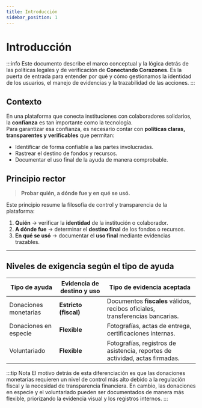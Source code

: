 ```yaml
---
title: Introducción
sidebar_position: 1
---
```


# Introducción

:::info
Este documento describe el marco conceptual y la lógica detrás de las políticas legales y de verificación de **Conectando Corazones**. Es la puerta de entrada para entender por qué y cómo gestionamos la identidad de los usuarios, el manejo de evidencias y la trazabilidad de las acciones.
:::

## Contexto

En una plataforma que conecta instituciones con colaboradores solidarios, la **confianza** es tan importante como la tecnología.  
Para garantizar esa confianza, es necesario contar con **políticas claras, transparentes y verificables** que permitan:

- Identificar de forma confiable a las partes involucradas.
- Rastrear el destino de fondos y recursos.
- Documentar el uso final de la ayuda de manera comprobable.

## Principio rector

> **Probar quién, a dónde fue y en qué se usó.**

Este principio resume la filosofía de control y transparencia de la plataforma:

1. **Quién** → verificar la **identidad** de la institución o colaborador.
2. **A dónde fue** → determinar el **destino final** de los fondos o recursos.
3. **En qué se usó** → documentar el **uso final** mediante evidencias trazables.

---

## Niveles de exigencia según el tipo de ayuda

| Tipo de ayuda             | Evidencia de destino y uso | Tipo de evidencia aceptada |
|---------------------------|----------------------------|-----------------------------|
| Donaciones monetarias     | **Estricto (fiscal)**               | Documentos **fiscales** válidos, recibos oficiales, transferencias bancarias. |
| Donaciones en especie     | **Flexible**               | Fotografías, actas de entrega, certificaciones internas. |
| Voluntariado              | **Flexible**               | Fotografías, registros de asistencia, reportes de actividad, actas firmadas. |

:::tip Nota 
El motivo detrás de esta diferenciación es que las donaciones monetarias requieren un nivel de control más alto debido a la regulación fiscal y la necesidad de transparencia financiera. En cambio, las donaciones en especie y el voluntariado pueden ser documentados de manera más flexible, priorizando la evidencia visual y los registros internos.
:::